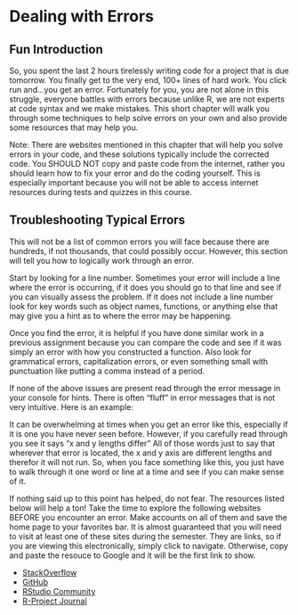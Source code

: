 # Dealing with Errors

## Fun Introduction

So, you spent the last 2 hours tirelessly writing code for a project that is due tomorrow. You finally get to the very end, 100+ lines of hard work. You click run and...you get an error. Fortunately for you, you are not alone in this struggle, everyone battles with errors because unlike R, we are not experts at code syntax and we make mistakes. This short chapter will walk you through some techniques to help solve errors on your own and also provide some resources that may help you. 

Note: There are websites mentioned in this chapter that will help you solve errors in your code, and these solutions typically include the corrected code. You SHOULD NOT copy and paste code from the internet, rather you should learn how to fix your error and do the coding yourself. This is especially important because you will not be able to access internet resources during tests and quizzes in this course.


## Troubleshooting Typical Errors

This will not be a list of common errors you will face because there are hundreds, if not thousands, that could possibly occur. However, this section will tell you how to logically work through an error. 

Start by looking for a line number. Sometimes your error will include a line where the error is occurring, if it does you should go to that line and see if you can visually assess the problem. If it does not include a line number look for key words such as object names, functions, or anything else that may give you a hint as to where the error may be happening. 

Once you find the error, it is helpful if you have done similar work in a previous assignment because you can compare the code and see if it was simply an error with how you constructed a function. Also look for grammatical errors, capitalization errors, or even something small with punctuation like putting a comma instead of a period. 

If none of the above issues are present read through the error message in your console for hints. There is often "fluff" in error messages that is not very intuitive. Here is an example:


It can be overwhelming at times when you get an error like this, especially if it is one you have never seen before. However, if you carefully read through you see it says "x and y lengths differ" All of those words just to say that wherever that error is located, the x and y axis are different lengths and therefor it will not run. So, when you face something like this, you just have to walk through it one word or line at a time and see if you can make sense of it. 

If nothing said up to this point has helped, do not fear. The resources listed below will help a ton! Take the time to explore the following websites BEFORE you encounter an error. Make accounts on all of them and save the home page to your favorites bar. It is almost guaranteed that you will need to visit at least one of these sites during the semester. They are links, so if you are viewing this electronically, simply click to navigate. Otherwise, copy and paste the resouce to Google and it will be the first link to show. 

* [StackOverflow](https://stackoverflow.com/)
* [GitHub](https://github.com/)
* [RStudio Community](https://community.rstudio.com/)
* [R-Project Journal](https://journal.r-project.org/)
